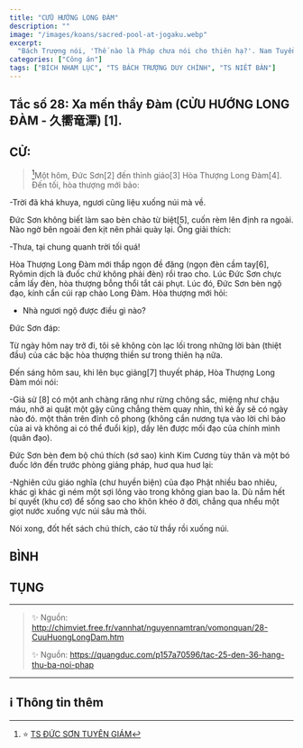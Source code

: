 ```yaml
---
title: "CỬU HƯỚNG LONG ĐÀM"
description: ""
image: "/images/koans/sacred-pool-at-jogaku.webp"
excerpt:
  "Bách Trượng nói, 'Thế nào là Pháp chưa nói cho thiên hạ?'. Nam Tuyền nói, 'Không phải tâm, không phải Phật, không phải vật'"
categories: ["Công án"]
tags: ["BÍCH NHAM LỤC", "TS BÁCH TRƯỢNG DUY CHÍNH", "TS NIẾT BÀN"]
---
```


## Tắc số 28:  Xa mến thầy Đàm (CỬU HƯỚNG LONG ĐÀM - 久嚮竜潭) [1].



## CỬ:

> [^1]Một hôm, Đức Sơn[2] đến thỉnh giáo[3] Hòa Thượng Long Đàm[4]. Đến tối, hòa thượng mới bảo:

-Trời đã khá khuya, ngươi cũng liệu xuống núi mà về.

Đức Sơn không biết làm sao bèn chào từ biệt[5], cuốn rèm lên định ra ngoài. Nào ngờ bên ngoài đen kịt nên phải quày lại. Ông giải thích:

-Thưa, tại chung quanh trời tối quá!

Hòa Thượng Long Đàm mới thắp ngọn đề đăng (ngọn đèn cầm tay[6], Ryômin dịch là đuốc chứ không phải đèn) rồi trao cho. Lúc Đức Sơn chực cầm lấy đèn, hòa thượng bỗng thổi tắt cái phụt. Lúc đó, Đức Sơn bèn ngộ đạo, kính cẩn cúi rạp chào Long Đàm. Hòa thượng mới hỏi:

- Nhà ngươi ngộ được điều gì nào?

Đức Sơn đáp:

Từ ngày hôm nay trở đi, tôi sẽ không còn lạc lối trong những lời bàn (thiệt đầu) của các bậc hòa thượng thiền sư trong thiên hạ nữa.

Đến sáng hôm sau, khi lên bục giảng[7] thuyết pháp, Hòa Thượng Long Đàm mói nói:

-Giả sử [8] có một anh chàng răng như rừng chông sắc, miệng như chậu máu, nhỡ ai quật một gậy cũng chẳng thèm quay nhìn, thì kẻ ấy sẽ có ngày nào đó. một thân trên đỉnh cô phong (không cần nương tựa vào lời chỉ bảo của ai và không ai có thể đuổi kịp), dấy lên được mối đạo của chính mình (quân đạo).

Đức Sơn bèn đem bộ chú thích (sớ sao) kinh Kim Cương tùy thân và một bó đuốc lớn đến trước phòng giảng pháp, huơ qua huơ lại:

-Nghiên cứu giáo nghĩa (chư huyền biện) của đạo Phật nhiều bao nhiêu, khác gì khác gì ném một sợi lông vào trong không gian bao la. Dù nắm hết bí quyết (khu cơ) để sống sao cho khôn khéo ở đời, chẳng qua nhểu một giọt nước xuống vực núi sâu mà thôi.

Nói xong, đốt hết sách chú thích, cáo từ thầy rồi xuống núi.



## BÌNH

## TỤNG

>

<hr class="blog-rule" />

> ✨ Nguồn: http://chimviet.free.fr/vannhat/nguyennamtran/vomonquan/28-CuuHuongLongDam.htm
>
> ✨ Nguồn: https://quangduc.com/p157a70596/tac-25-den-36-hang-thu-ba-noi-phap

<hr class="blog-rule" />

## ℹ️ Thông tin thêm

[^1]: ⭐️ <a href="https://blog.phapthihoi.org/gt-member/ts-bach-truong-duy-chinh/" target="_blank">TS ĐỨC SƠN TUYÊN GIÁM</a>

[^2]: ⭐️ <a href="https://nigioikhatsi.net/thien/duy-chinh-dau-voi-nam-tuyen.html" target="_blank">TS LONG ĐÀM SÙNG TÍN</a>
